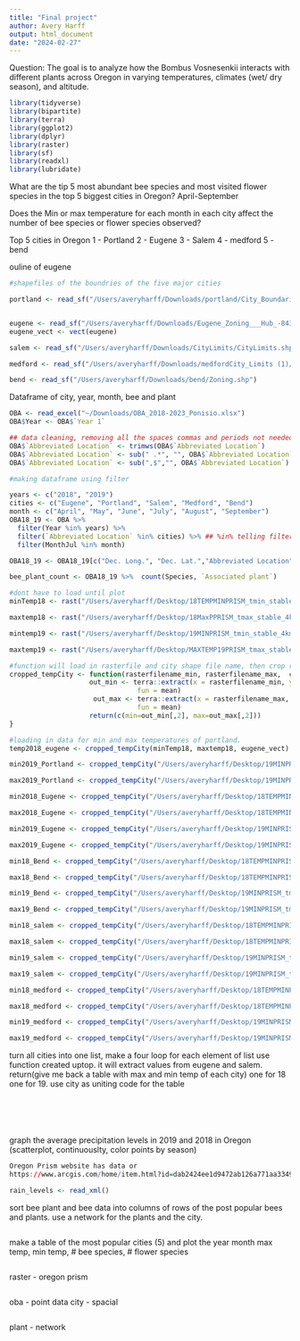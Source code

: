 ```yaml
---
title: "Final project"
author: Avery Harff 
output: html_document
date: "2024-02-27"
---
```

 Question: The goal is to analyze how the Bombus Vosnesenkii interacts with different plants across Oregon in varying temperatures, climates (wet/ dry season), and altitude. 
 
```r
library(tidyverse)
library(bipartite)
library(terra)
library(ggplot2)
library(dplyr)
library(raster)
library(sf)
library(readxl)
library(lubridate)
```

What are the tip 5 most abundant bee species and most visited flower species in the top 5 biggest cities in Oregon? April-September 

Does the Min or max temperature for each month in each city affect the number of bee species or flower species observed?

Top 5 cities in Oregon
1 - Portland 
2 - Eugene
3 - Salem
4 - medford
5 - bend

ouline of eugene
```r
#shapefiles of the boundries of the five major cities

portland <- read_sf("/Users/averyharff/Downloads/portland/City_Boundaries.shp")


eugene <- read_sf("/Users/averyharff/Downloads/Eugene_Zoning___Hub_-8431398599973602668/Eugene_Zoning.shp")
eugene_vect <- vect(eugene)

salem <- read_sf("/Users/averyharff/Downloads/CityLimits/CityLimits.shp")

medford <- read_sf("/Users/averyharff/Downloads/medfordCity_Limits (1)/City_Limits.shp")

bend <- read_sf("/Users/averyharff/Downloads/bend/Zoning.shp")
```
Dataframe of city, year, month, bee and plant
```r
OBA <- read_excel("~/Downloads/OBA_2018-2023_Ponisio.xlsx")
OBA$Year <- OBA$`Year 1`

```

```r
## data cleaning, removing all the spaces commas and periods not needed
OBA$`Abbreviated Location` <- trimws(OBA$`Abbreviated Location`)
OBA$`Abbreviated Location` <- sub(" .*", "", OBA$`Abbreviated Location`)
OBA$`Abbreviated Location` <- sub(",$","", OBA$`Abbreviated Location`)
```

```r
#making dataframe using filter 

years <- c("2018", "2019")
cities <- c("Eugene", "Portland", "Salem", "Medford", "Bend")
month <- c("April", "May", "June", "July", "August", "September")
OBA18_19 <- OBA %>% 
  filter(Year %in% years) %>%
  filter(`Abbreviated Location` %in% cities) %>% ## %in% telling filter to only use what is in the list 
  filter(MonthJul %in% month)

OBA18_19 <- OBA18_19[c("Dec. Long.", "Dec. Lat.","Abbreviated Location", "MonthJul", "Year 1", "Associated plant", "Species")]

bee_plant_count <- OBA18_19 %>%  count(Species, `Associated plant`)

```


```r
#dont have to load until plot 
minTemp18 <- rast("/Users/averyharff/Desktop/18TEMPMINPRISM_tmin_stable_4kmM3_2018_all_bil/PRISM_tmin_stable_4kmM3_2018_bil.bil")

maxtemp18 <- rast("/Users/averyharff/Desktop/18MaxPPRISM_tmax_stable_4kmM3_2018_all_bil/PRISM_tmax_stable_4kmM3_2018_bil.bil")

mintemp19 <- rast("/Users/averyharff/Desktop/19MINPRISM_tmin_stable_4kmM3_2019_all_bil/PRISM_tmin_stable_4kmM3_2019_bil.bil")

maxtemp19 <- rast("/Users/averyharff/Desktop/MAXTEMP19PRISM_tmax_stable_4kmM3_2019_all_bil/PRISM_tmax_stable_4kmM3_2019_bil.bil")

```

```r
#function will load in rasterfile and city shape file name, then crop raster to the city shape file, return to temp average for city 
cropped_tempCity <- function(rasterfilename_min, rasterfilename_max,  cityfilename){
                    out_min <- terra::extract(x = rasterfilename_min, y = cityfilename,
                                fun = mean)
                     out_max <- terra::extract(x = rasterfilename_max, y = cityfilename,
                                fun = mean)
                    return(c(min=out_min[,2], max=out_max[,2]))
}

#loading in data for min and max temperatures of portland. 
temp2018_eugene <- cropped_tempCity(minTemp18, maxtemp18, eugene_vect)

min2019_Portland <- cropped_tempCity("/Users/averyharff/Desktop/19MINPRISM_tmin_stable_4kmM3_2019_all_bil/PRISM_tmin_stable_4kmM3_2019_bil.bil", "/Users/averyharff/Downloads/portland/City_Boundaries.shp")

max2019_Portland <- cropped_tempCity("/Users/averyharff/Desktop/19MINPRISM_tmin_stable_4kmM3_2019_all_bil/PRISM_tmin_stable_4kmM3_2019_bil.bil", "/Users/averyharff/Downloads/portland/City_Boundaries.shp")
```

```r
min2018_Eugene <- cropped_tempCity("/Users/averyharff/Desktop/18TEMPMINPRISM_tmin_stable_4kmM3_2018_all_bil/PRISM_tmin_stable_4kmM3_2018_bil.bil", "/Users/averyharff/Downloads/Eugene_Zoning___Hub_-8431398599973602668/Eugene_Zoning.shp")

max2018_Eugene <- cropped_tempCity("/Users/averyharff/Desktop/18TEMPMINPRISM_tmin_stable_4kmM3_2018_all_bil/PRISM_tmin_stable_4kmM3_2018_bil.bil", "/Users/averyharff/Downloads/Eugene_Zoning___Hub_-8431398599973602668/Eugene_Zoning.shp")

min2019_Eugene <- cropped_tempCity("/Users/averyharff/Desktop/19MINPRISM_tmin_stable_4kmM3_2019_all_bil/PRISM_tmin_stable_4kmM3_2019_bil.bil", "/Users/averyharff/Downloads/Eugene_Zoning___Hub_-8431398599973602668/Eugene_Zoning.shp")

max2019_Eugene <- cropped_tempCity("/Users/averyharff/Desktop/19MINPRISM_tmin_stable_4kmM3_2019_all_bil/PRISM_tmin_stable_4kmM3_2019_bil.bil", "/Users/averyharff/Downloads/Eugene_Zoning___Hub_-8431398599973602668/Eugene_Zoning.shp")

min18_Bend <- cropped_tempCity("/Users/averyharff/Desktop/18TEMPMINPRISM_tmin_stable_4kmM3_2018_all_bil/PRISM_tmin_stable_4kmM3_2018_bil.bil", "/Users/averyharff/Downloads/bend/Zoning.shp")

max18_Bend <- cropped_tempCity("/Users/averyharff/Desktop/18TEMPMINPRISM_tmin_stable_4kmM3_2018_all_bil/PRISM_tmin_stable_4kmM3_2018_bil.bil","/Users/averyharff/Downloads/bend/Zoning.shp")

min19_Bend <- cropped_tempCity("/Users/averyharff/Desktop/19MINPRISM_tmin_stable_4kmM3_2019_all_bil/PRISM_tmin_stable_4kmM3_2019_bil.bil","/Users/averyharff/Downloads/bend/Zoning.shp")

max19_Bend <- cropped_tempCity("/Users/averyharff/Desktop/19MINPRISM_tmin_stable_4kmM3_2019_all_bil/PRISM_tmin_stable_4kmM3_2019_bil.bil","/Users/averyharff/Downloads/bend/Zoning.shp")

min18_salem <- cropped_tempCity("/Users/averyharff/Desktop/18TEMPMINPRISM_tmin_stable_4kmM3_2018_all_bil/PRISM_tmin_stable_4kmM3_2018_bil.bil", "/Users/averyharff/Downloads/CityLimits/CityLimits.shp")

max18_salem <- cropped_tempCity("/Users/averyharff/Desktop/18TEMPMINPRISM_tmin_stable_4kmM3_2018_all_bil/PRISM_tmin_stable_4kmM3_2018_bil.bil","/Users/averyharff/Downloads/CityLimits/CityLimits.shp")

min19_salem <- cropped_tempCity("/Users/averyharff/Desktop/19MINPRISM_tmin_stable_4kmM3_2019_all_bil/PRISM_tmin_stable_4kmM3_2019_bil.bil","/Users/averyharff/Downloads/CityLimits/CityLimits.shp")

max19_salem <- cropped_tempCity("/Users/averyharff/Desktop/19MINPRISM_tmin_stable_4kmM3_2019_all_bil/PRISM_tmin_stable_4kmM3_2019_bil.bil","/Users/averyharff/Downloads/CityLimits/CityLimits.shp")

min18_medford <- cropped_tempCity("/Users/averyharff/Desktop/18TEMPMINPRISM_tmin_stable_4kmM3_2018_all_bil/PRISM_tmin_stable_4kmM3_2018_bil.bil", "/Users/averyharff/Downloads/medfordCity_Limits (1)/City_Limits.shp")

max18_medford <- cropped_tempCity("/Users/averyharff/Desktop/18TEMPMINPRISM_tmin_stable_4kmM3_2018_all_bil/PRISM_tmin_stable_4kmM3_2018_bil.bil", "/Users/averyharff/Downloads/medfordCity_Limits (1)/City_Limits.shp")

min19_medford <- cropped_tempCity("/Users/averyharff/Desktop/19MINPRISM_tmin_stable_4kmM3_2019_all_bil/PRISM_tmin_stable_4kmM3_2019_bil.bil","/Users/averyharff/Downloads/medfordCity_Limits (1)/City_Limits.shp")

max19_medford <- cropped_tempCity("/Users/averyharff/Desktop/19MINPRISM_tmin_stable_4kmM3_2019_all_bil/PRISM_tmin_stable_4kmM3_2019_bil.bil","/Users/averyharff/Downloads/medfordCity_Limits (1)/City_Limits.shp")
```

turn all cities into one list, make a four loop for each element of list use function created uptop. it will extract values from eugene and salem. return(give me back a table with max and min temp of each city) one for 18 one for 19. use city as uniting code for the table 
```r

```

```r
 
```

```r

```

```r

```


```r

```


graph the average precipitation levels in 2019 and 2018 in Oregon (scatterplot, continuouslty, color points by season)
```r
Oregon Prism website has data or 
https://www.arcgis.com/home/item.html?id=dab2424ee1d9472ab126a771aa334990

rain_levels <- read_xml()
```

sort bee plant and bee data into columns of rows of the post popular bees and plants. use a network for the plants and the city.  
```r


```

make a table of the most popular cities (5) and plot the year month max temp, min temp, # bee species, # flower species
```r

```

raster - oregon prism
```r

```
oba - point data
city -  spacial
```r

```
plant - network
```r

```


```r

```













